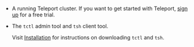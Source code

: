 - A running Teleport cluster. If you want to get started with Teleport, [sign
  up](https://goteleport.com/signup) for a free trial.

- The `tctl` admin tool and `tsh` client tool.

  Visit [Installation](../installation/installation.mdx) for instructions on downloading
  `tctl` and `tsh`.
